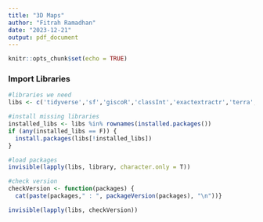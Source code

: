 ```yaml
---
title: "3D Maps"
author: "Fitrah Ramadhan"
date: "2023-12-21"
output: pdf_document
---
```


```r
knitr::opts_chunk$set(echo = TRUE)
```

### Import Libraries

```r

#libraries we need
libs <- c('tidyverse','sf','giscoR','classInt','exactextractr','terra','rayshader')

#install missing libraries
installed_libs <- libs %in% rownames(installed.packages())
if (any(installed_libs == F)) {
  install.packages(libs[!installed_libs])
}

#load packages
invisible(lapply(libs, library, character.only = T))

#check version
checkVersion <- function(packages) {
  cat(paste(packages," : ", packageVersion(packages), "\n"))}

invisible(lapply(libs, checkVersion))
```
